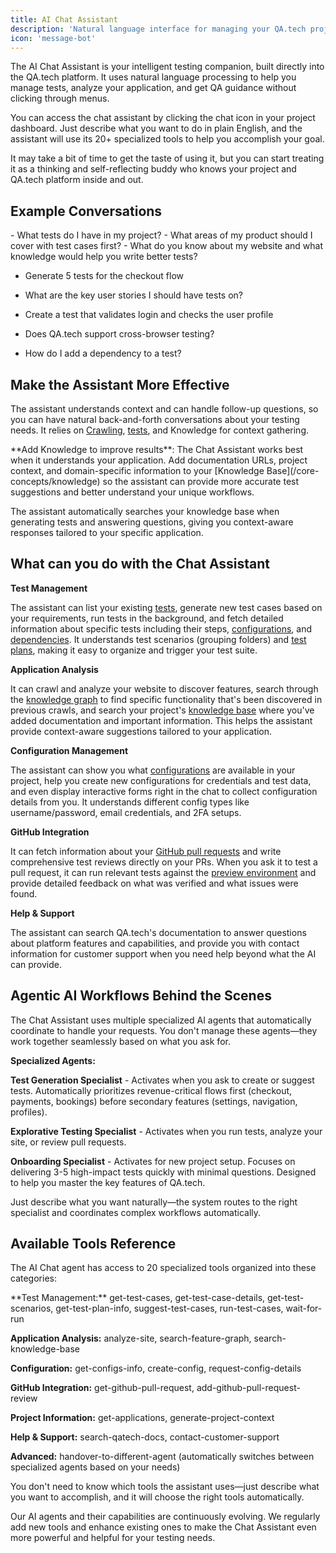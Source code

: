 ```yaml
---
title: AI Chat Assistant
description: 'Natural language interface for managing your QA.tech projects'
icon: 'message-bot'
---
```


The AI Chat Assistant is your intelligent testing companion, built directly into the QA.tech platform. It uses natural language processing to help you manage tests, analyze your application, and get QA guidance without clicking through menus.

You can access the chat assistant by clicking the chat icon in your project dashboard. Just describe what you want to do in plain English, and the assistant will use its 20+ specialized tools to help you accomplish your goal.

It may take a bit of time to get the taste of using it, but you can start treating it as a thinking and self-reflecting buddy who knows your project and QA.tech platform inside and out.

## Example Conversations

<Tip>
- What tests do I have in my project?
- What areas of my product should I cover with test cases first?
- What do you know about my website and what knowledge would help you write better tests?

- Generate 5 tests for the checkout flow
- What are the key user stories I should have tests on?
- Create a test that validates login and checks the user profile

- Does QA.tech support cross-browser testing?
- How do I add a dependency to a test?
</Tip>


## Make the Assistant More Effective

The assistant understands context and can handle follow-up questions, so you can have natural back-and-forth conversations about your testing needs. It relies on [Crawling](/core-concepts/knowledge-graph), [tests](/core-concepts/tests-and-results), and Knowledge for context gathering. 

<Note>
**Add Knowledge to improve results**: The Chat Assistant works best when it understands your application. Add documentation URLs, project context, and domain-specific information to your [Knowledge Base](/core-concepts/knowledge) so the assistant can provide more accurate test suggestions and better understand your unique workflows.

The assistant automatically searches your knowledge base when generating tests and answering questions, giving you context-aware responses tailored to your specific application.
</Note>

## What can you do with the Chat Assistant

**Test Management**

The assistant can list your existing [tests](/core-concepts/tests-and-results), generate new test cases based on your requirements, run tests in the background, and fetch detailed information about specific tests including their steps, [configurations](/core-concepts/configs), and [dependencies](/core-concepts/dependencies). It understands test scenarios (grouping folders) and [test plans](/core-concepts/test-plans), making it easy to organize and trigger your test suite.

**Application Analysis**

It can crawl and analyze your website to discover features, search through the [knowledge graph](/core-concepts/knowledge-graph) to find specific functionality that's been discovered in previous crawls, and search your project's [knowledge base](/core-concepts/knowledge) where you've added documentation and important information. This helps the assistant provide context-aware suggestions tailored to your application.

**Configuration Management**

The assistant can show you what [configurations](/core-concepts/configs) are available in your project, help you create new configurations for credentials and test data, and even display interactive forms right in the chat to collect configuration details from you. It understands different config types like username/password, email credentials, and 2FA setups.

**GitHub Integration**

It can fetch information about your [GitHub pull requests](/configuration/github) and write comprehensive test reviews directly on your PRs. When you ask it to test a pull request, it can run relevant tests against the [preview environment](/core-concepts/preview-environments) and provide detailed feedback on what was verified and what issues were found.

**Help & Support**

The assistant can search QA.tech's documentation to answer questions about platform features and capabilities, and provide you with contact information for customer support when you need help beyond what the AI can provide.

## Agentic AI Workflows Behind the Scenes

The Chat Assistant uses multiple specialized AI agents that automatically coordinate to handle your requests. You don't manage these agents—they work together seamlessly based on what you ask for.

**Specialized Agents:**

**Test Generation Specialist** - Activates when you ask to create or suggest tests. Automatically prioritizes revenue-critical flows first (checkout, payments, bookings) before secondary features (settings, navigation, profiles).

**Explorative Testing Specialist** - Activates when you run tests, analyze your site, or review pull requests.

**Onboarding Specialist** - Activates for new project setup. Focuses on delivering 3-5 high-impact tests quickly with minimal questions. Designed to help you master the key features of QA.tech.

Just describe what you want naturally—the system routes to the right specialist and coordinates complex workflows automatically.

## Available Tools Reference

The AI Chat agent has access to 20 specialized tools organized into these categories:

<Note>
**Test Management:** get-test-cases, get-test-case-details, get-test-scenarios, get-test-plan-info, suggest-test-cases, run-test-cases, wait-for-run

**Application Analysis:** analyze-site, search-feature-graph, search-knowledge-base

**Configuration:** get-configs-info, create-config, request-config-details

**GitHub Integration:** get-github-pull-request, add-github-pull-request-review

**Project Information:** get-applications, generate-project-context

**Help & Support:** search-qatech-docs, contact-customer-support

**Advanced:** handover-to-different-agent (automatically switches between specialized agents based on your needs)
</Note>

You don't need to know which tools the assistant uses—just describe what you want to accomplish, and it will choose the right tools automatically.

Our AI agents and their capabilities are continuously evolving. We regularly add new tools and enhance existing ones to make the Chat Assistant even more powerful and helpful for your testing needs.
